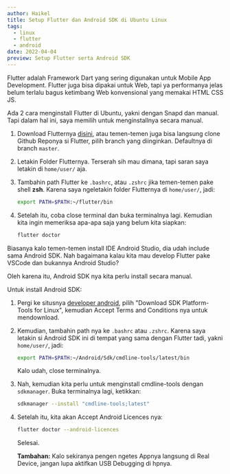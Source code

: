 ```yaml
---
author: Haikel
title: Setup Flutter dan Android SDK di Ubuntu Linux
tags:
  - linux
  - flutter
  - android
date: 2022-04-04
preview: Setup Flutter serta Android SDK
---
```


Flutter adalah Framework Dart yang sering digunakan untuk Mobile App Development. Flutter juga bisa dipakai untuk Web, tapi ya performanya jelas belum terlalu bagus ketimbang Web konvensional yang memakai HTML CSS JS.

Ada 2 cara menginstall Flutter di Ubuntu, yakni dengan Snapd dan manual. Tapi dalam hal ini, saya memilih untuk menginstallnya secara manual.

1. Download Flutternya [disini](https://storage.googleapis.com/flutter_infra_release/releases/stable/linux/flutter_linux_2.10.4-stable.tar.xz), atau temen-temen juga bisa langsung clone Github Reponya si Flutter, pilih branch yang diinginkan. Defaultnya di branch `master`.
2. Letakin Folder Flutternya. Terserah sih mau dimana, tapi saran saya letakin di `home/user/` aja.
3. Tambahin path Flutter ke `.bashrc`, atau `.zshrc` jika temen-temen pake shell **zsh**. Karena saya ngeletakin folder Flutternya di `home/user/`, jadi:

   ```bash
   export PATH=$PATH:~/flutter/bin
   ```

4. Setelah itu, coba close terminal dan buka terminalnya lagi. Kemudian kita ingin memeriksa apa-apa saja yang belum kita siapkan:

   ```bash
   flutter doctor
   ```

   <LazyLoadImage
     src="blog/flutter-ubuntu/2022-04-04-04-33.png?ik-sdk-version=javascript-1.4.3&updatedAt=1669161855184"
     alt="flutter doctor"
   />

Biasanya kalo temen-temen install IDE Android Studio, dia udah include sama Android SDK. Nah bagaimana kalau kita mau develop Flutter pake VSCode dan bukannya Android Studio?

Oleh karena itu, Android SDK nya kita perlu install secara manual.

Untuk install Android SDK:

1. Pergi ke situsnya [developer android](https://developer.android.com/studio/releases/platform-tools), pilih "Download SDK Platform-Tools for Linux", kemudian Accept Terms and Conditions nya untuk mendownload.

   <LazyLoadImage
     src="blog/flutter-ubuntu/Screenshot-20220403-144926.png?ik-sdk-version=javascript-1.4.3&updatedAt=1669161855238"
     alt="Accept Terms and Conditions"
   />

2. Kemudian, tambahin path nya ke `.bashrc` atau `.zshrc`. Karena saya letakin si Android SDK ini di tempat yang sama dengan Flutter tadi, yakni `home/user/`, jadi:

   ```bash
   export PATH=$PATH:~/Android/Sdk/cmdline-tools/latest/bin
   ```

   Kalo udah, close terminalnya.

3. Nah, kemudian kita perlu untuk menginstall cmdline-tools dengan `sdkmanager`. Buka terminalnya lagi, ketikkan:

   ```bash
   sdkmanager --install "cmdline-tools;latest"
   ```

4. Setelah itu, kita akan Accept Android Licences nya:

   ```bash
   flutter doctor --android-licences
   ```

   Selesai.

   **Tambahan:** Kalo sekiranya pengen ngetes Appnya langsung di Real Device, jangan lupa aktifkan USB Debugging di hpnya.
